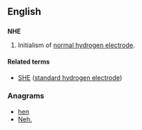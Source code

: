 {{also|nhẹ}}
==English==

==={{initialism}}===
'''NHE'''
# Initialism of [[normal hydrogen electrode]].

====Related terms====
* [[SHE]] ([[standard hydrogen electrode]])

===Anagrams===
* [[hen#English|hen]]
* [[Neh.#English|Neh.]]